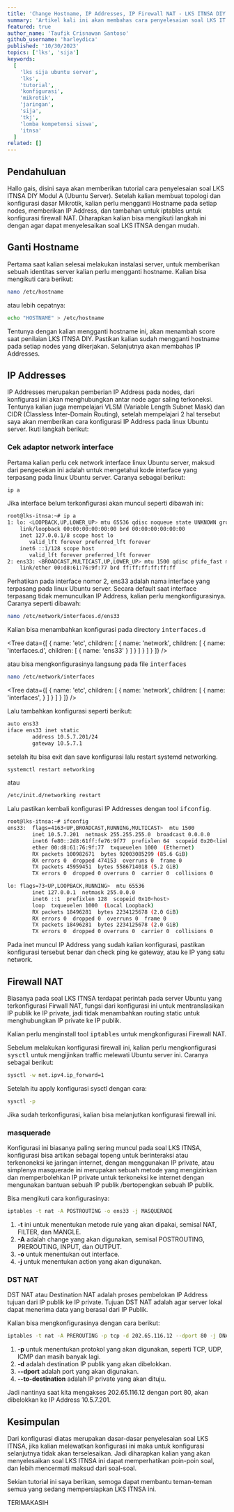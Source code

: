 ```yaml
---
title: 'Change Hostname, IP Addresses, IP Firewall NAT - LKS ITNSA DIY'
summary: 'Artikel kali ini akan membahas cara penyelesaian soal LKS IT Network System Administration Tingkat Provinsi Yogyakarta 2023 Modul A (Ubuntu Server) dengan mudah, bagi kalian yang ingin mencobanya simak tutorial ini sampai selesai😉'
featured: true
author_name: 'Taufik Crisnawan Santoso'
github_username: 'harleydica'
published: '10/30/2023'
topics: ['lks', 'sija']
keywords:
  [
    'lks sija ubuntu server',
    'lks',
    'tutorial',
    'konfigurasi',
    'mikrotik',
    'jaringan',
    'sija',
    'tkj',
    'lomba kompetensi siswa',
    'itnsa'
  ]
related: []
---
```


## Pendahuluan

Hallo gais, disini saya akan memberikan tutorial cara penyelesaian soal LKS ITNSA DIY Modul A (Ubuntu Server). Setelah kalian membuat topologi dan konfigurasi dasar Mikrotik, kalian perlu mengganti Hostname pada setiap nodes, memberikan IP Address, dan tambahan untuk iptables untuk konfigurasi firewall NAT. Diharapkan kalian bisa mengikuti langkah ini dengan agar dapat menyelesaikan soal LKS ITNSA dengan mudah.

## Ganti Hostname

Pertama saat kalian selesai melakukan instalasi server, untuk memberikan sebuah identitas server kalian perlu mengganti hostname. Kalian bisa mengikuti cara berikut:

```bash
nano /etc/hostname
```

atau lebih cepatnya:

```bash
echo "HOSTNAME" > /etc/hostname
```

Tentunya dengan kalian mengganti hostname ini, akan menambah score saat penilaian LKS ITNSA DIY. Pastikan kalian sudah mengganti hostname pada setiap nodes yang dikerjakan. Selanjutnya akan membahas IP Addresses.

## IP Addresses

IP Addresses merupakan pemberian IP Address pada nodes, dari konfigurasi ini akan menghubungkan antar node agar saling terkoneksi. Tentunya kalian juga mempelajari VLSM (Variable Length Subnet Mask) dan CIDR (Classless Inter-Domain Routing), setelah mempelajari 2 hal tersebut saya akan memberikan cara konfigurasi IP Address pada linux Ubuntu server. Ikuti langkah berikut: 

### Cek adaptor network interface

Pertama kalian perlu cek network interface linux Ubuntu server, maksud dari pengecekan ini adalah untuk mengetahui kode interface yang terpasang pada linux Ubuntu server. Caranya sebagai berikut:

```bash
ip a
```

Jika interface belum terkonfigurasi akan muncul seperti dibawah ini: 

```bash
root@lks-itnsa:~# ip a
1: lo: <LOOPBACK,UP,LOWER_UP> mtu 65536 qdisc noqueue state UNKNOWN group default qlen 1000
    link/loopback 00:00:00:00:00:00 brd 00:00:00:00:00:00
    inet 127.0.0.1/8 scope host lo
       valid_lft forever preferred_lft forever
    inet6 ::1/128 scope host 
       valid_lft forever preferred_lft forever
2: ens33: <BROADCAST,MULTICAST,UP,LOWER_UP> mtu 1500 qdisc pfifo_fast master vmbr0 state UP group default qlen 1000
    link/ether 00:d8:61:76:9f:77 brd ff:ff:ff:ff:ff:ff
```

Perhatikan pada interface nomor 2, ens33 adalah nama interface yang terpasang pada linux Ubuntu server. Secara default saat interface terpasang tidak memunculkan IP Address, kalian perlu mengkonfigurasinya. Caranya seperti dibawah: 

```bash
nano /etc/network/interfaces.d/ens33
```

Kalian bisa menambahkan konfigurasi pada directory <Kbd>interfaces.d</Kbd>

<Tree
  data={[
    {
      name: 'etc',
      children: [
        {
          name: 'network',
          children: [
            {
              name: 'interfaces.d',
              children: [
                {
                  name: 'ens33'
                }
              ]
            }
          ]
        }
      ]
    }
  ]}
/>

atau bisa mengkonfigurasinya langsung pada file <Kbd>interfaces</Kbd>

```bash
nano /etc/network/interfaces
```

<Tree
  data={[
    {
      name: 'etc',
      children: [
        {
          name: 'network',
          children: [
            {
              name: 'interfaces',
            }
          ]
        }
      ]
    }
  ]}
/>

Lalu tambahkan konfigurasi seperti berikut: 

```bash
auto ens33
iface ens33 inet static
        address 10.5.7.201/24
        gateway 10.5.7.1
```

setelah itu bisa exit dan save konfigurasi lalu restart systemd networking.

```bash
systemctl restart networking
```

atau

```bash
/etc/init.d/networking restart
```

Lalu pastikan kembali konfigurasi IP Addresses dengan tool <Kbd>ifconfig</Kbd>.

```bash
root@lks-itnsa:~# ifconfig
ens33:  flags=4163<UP,BROADCAST,RUNNING,MULTICAST>  mtu 1500
        inet 10.5.7.201  netmask 255.255.255.0  broadcast 0.0.0.0
        inet6 fe80::2d8:61ff:fe76:9f77  prefixlen 64  scopeid 0x20<link>
        ether 00:d8:61:76:9f:77  txqueuelen 1000  (Ethernet)
        RX packets 100982671  bytes 92003085299 (85.6 GiB)
        RX errors 0  dropped 474153  overruns 0  frame 0
        TX packets 45959451  bytes 5586714018 (5.2 GiB)
        TX errors 0  dropped 0 overruns 0  carrier 0  collisions 0

lo: flags=73<UP,LOOPBACK,RUNNING>  mtu 65536
        inet 127.0.0.1  netmask 255.0.0.0
        inet6 ::1  prefixlen 128  scopeid 0x10<host>
        loop  txqueuelen 1000  (Local Loopback)
        RX packets 18496281  bytes 2234125678 (2.0 GiB)
        RX errors 0  dropped 0  overruns 0  frame 0
        TX packets 18496281  bytes 2234125678 (2.0 GiB)
        TX errors 0  dropped 0 overruns 0  carrier 0  collisions 0
```

Pada inet muncul IP Address yang sudah kalian konfigurasi, pastikan konfigurasi tersebut benar dan check ping ke gateway, atau ke IP yang satu network.

## Firewall NAT

Biasanya pada soal LKS ITNSA terdapat perintah pada server Ubuntu yang terkonfigurasi Firwall NAT, fungsi dari konfigurasi ini untuk mentranslasikan IP publik ke IP private, jadi tidak menambahkan routing static untuk menghubungkan IP private ke IP publik. 

Kalian perlu menginstall tool <Kbd>iptables</Kbd> untuk mengkonfigurasi Firewall NAT.

Sebelum melakukan konfigurasi firewall ini, kalian perlu mengkonfigurasi <Kbd>sysctl</Kbd> untuk mengijinkan traffic melewati Ubuntu server ini. Caranya sebagai berikut: 

```bash
sysctl -w net.ipv4.ip_forward=1
```

Setelah itu apply konfigurasi sysctl dengan cara:

```bash
sysctl -p
```

Jika sudah terkonfigurasi, kalian bisa melanjutkan konfigurasi firewall ini.

### masquerade

Konfigurasi ini biasanya paling sering muncul pada soal LKS ITNSA, konfigurasi bisa artikan sebagai topeng untuk berinteraksi atau terkenoneksi ke jaringan internet, dengan menggunakan IP private, atau simplenya masquerade ini merupakan sebuah metode yang mengizinkan dan memperbolehkan IP private untuk terkoneksi ke internet dengan mengunakan bantuan sebuah IP publik /bertopengkan sebuah IP publik.

Bisa mengikuti cara konfigurasinya:

```bash
iptables -t nat -A POSTROUTING -o ens33 -j MASQUERADE
```

1. **-t** ini untuk menentukan metode rule yang akan dipakai, semisal NAT, FILTER, dan MANGLE.
2. **-A** adalah change yang akan digunakan, semisal POSTROUTING, PREROUTING, INPUT, dan OUTPUT.
3. **-o** untuk menentukan out interface.
4. **-j** untuk menentukan action yang akan digunakan.

### DST NAT

DST NAT atau Destination NAT adalah proses pembelokan IP Address tujuan dari IP publik ke IP private. Tujuan DST NAT adalah agar server lokal dapat menerima data yang berasal dari IP Publik.

Kalian bisa mengkonfigurasinya dengan cara berikut: 

```bash
iptables -t nat -A PREROUTING -p tcp -d 202.65.116.12 --dport 80 -j DNAT --to-destination 10.5.7.201
```

1. **-p** untuk menentukan protokol yang akan digunakan, seperti TCP, UDP, ICMP dan masih banyak lagi.
2. **-d** adalah destination IP publik yang akan dibelokkan.
3. **--dport** adalah port yang akan digunakan.
4. **--to-destination** adalah IP private yang akan dituju.

Jadi nantinya saat kita mengakses 202.65.116.12 dengan port 80, akan dibelokkan ke IP Address 10.5.7.201. 

## Kesimpulan

Dari konfigurasi diatas merupakan dasar-dasar penyelesaian soal LKS ITNSA, jika kalian melewatkan konfigurasi ini maka untuk konfigurasi selanjutnya tidak akan terselesaikan. Jadi diharapkan kalian yang akan menyelesaikan soal LKS ITNSA ini dapat memperhatikan poin-poin soal, dan lebih mencermati maksud dari soal-soal.

Sekian tutorial ini saya berikan, semoga dapat membantu teman-teman semua yang sedang mempersiapkan LKS ITNSA ini.

<Callout icon='👋' type='info'>
  TERIMAKASIH
</Callout>